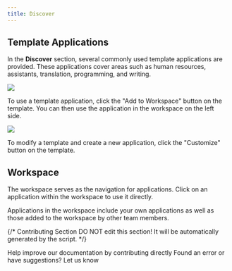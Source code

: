 ```yaml
---
title: Discover
---
```


## Template Applications

In the **Discover** section, several commonly used template applications are provided. These applications cover areas such as human resources, assistants, translation, programming, and writing.

![](https://assets-docs.dify.ai/dify-enterprise-mintlify/en/guides/workspace/e26314942a21cfafaaf576b6a0b723e2.png)

To use a template application, click the "Add to Workspace" button on the template. You can then use the application in the workspace on the left side.

![](https://assets-docs.dify.ai/dify-enterprise-mintlify/en/guides/workspace/5ce9a17b6b811d010426c8fe3e0646ab.png)

To modify a template and create a new application, click the "Customize" button on the template.

## Workspace

The workspace serves as the navigation for applications. Click on an application within the workspace to use it directly.

Applications in the workspace include your own applications as well as those added to the workspace by other team members.

{/*
Contributing Section
DO NOT edit this section!
It will be automatically generated by the script.
*/}

<CardGroup cols="2">
    <Card
        title="Edit this page"
        icon="pen-to-square"
        href="https://github.com/langgenius/dify-docs-mintlify/edit/main/en/guides/workspace/app.mdx"
    >
        Help improve our documentation by contributing directly
    </Card>
    <Card
        title="Report an issue"
        icon="github"
        href="https://github.com/langgenius/dify-docs-mintlify/issues/new?title=Documentation%20Issue%3A%20&body=%23%23%20Issue%20Description%0A%3C%21--%20Please%20briefly%20describe%20the%20issue%20you%20found%20--%3E%0A%0A%23%23%20Page%20Link%0Ahttps%3A%2F%2Fgithub.com%2Flanggenius%2Fdify-docs-mintlify%2Fblob%2Fmain%2Fen/guides/workspace%2Fapp.mdx%0A%0A%23%23%20Suggested%20Changes%0A%3C%21--%20If%20you%20have%20specific%20suggestions%20for%20changes%2C%20please%20describe%20them%20here%20--%3E%0A%0A%3C%21--%20Thank%20you%20for%20helping%20improve%20our%20documentation%21%20--%3E"
    >
        Found an error or have suggestions? Let us know
    </Card>
</CardGroup>
